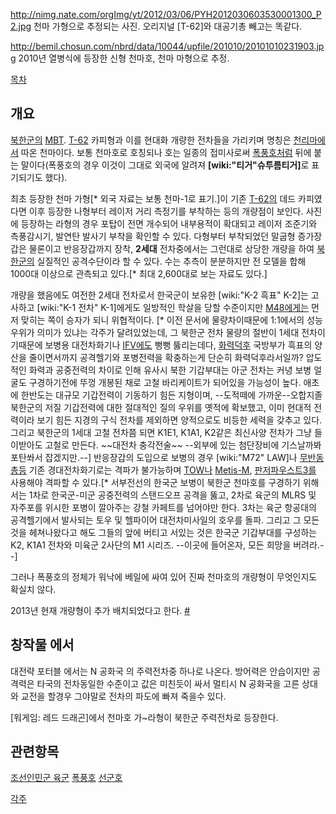 http://nimg.nate.com/orgImg/yt/2012/03/06/PYH2012030603530001300_P2.jpg
천마 가형으로 추정되는 사진. 오리지널 [T-62]와 대공기총 빼고는 똑같다.

http://bemil.chosun.com/nbrd/data/10044/upfile/201010/20101010231903.jpg
2010년 열병식에 등장한 신형 천마호, 천마 마형으로 추정.


[[목차]]

== 개요 ==
[[북한군]]의 [[MBT]]. [[T-62]] 카피형과 이를 현대화 개량한 전차들을 가리키며 명칭은 [[천리마]]에서 따온 천마이다. 보통 천마호로 호칭되나 호는 일종의 접미사로써 [[폭풍호]]처럼 뒤에 붙는 말이다(폭풍호의 경우 이것이 그대로 외국에 알려져 '''[wiki:"티거"슈투름티거]'''로 표기되기도 했다).

최초 등장한 천마 가형[* 외국 자료는 보통 천마-1로 표기.]이 기존 [[T-62]]의 데드 카피였다면 이후 등장한 나형부터 레이저 거리 측정기를 부착하는 등의 개량점이 보인다. 사진에 등장하는 라형의 경우 포탑이 전면 개수되어 내부용적이 확대되고 레이저 조준기와 측풍감시기, 발연탄 발사기 부착을 확인할 수 있다. 다형부터 부착되었던 말굽형 증가장갑은 물론이고 반응장갑까지 장착, '''2세대''' 전차중에서는 그런대로 상당한 개량을 하여 [[북한군]]의 실질적인 공격수단이라 할 수 있다. 수는 추측이 분분하지만 전 모델을 합해 1000대 이상으로 관측되고 있다.[* 최대 2,600대로 보는 자료도 있다.]

개량을 했음에도 여전한 2세대 전차로서 한국군이 보유한 [wiki:"K-2 흑표" K-2]는 고사하고 [wiki:"K-1 전차" K-1]에게도 일방적인 학살을 당할 수준이지만 [[M48]]에게는 먼저 맞히는 쪽이 승자가 되니 위협적이다. [* 이전 문서에 물량차이때문에 1:1에서의 성능우위가 의미가 있냐는 각주가 달려있었는데, 그 북한군 전차 물량의 절반이 1세대 전차이기때문에 보병용 대전차화기나 [[IFV]]에도 뻥뻥 뚫리는데다, [[화력덕후]] 국방부가 흑표의 양산을 줄이면서까지 공격헬기와 포병전력을 확충하는게 단순히 화력덕후라서일까? 압도적인 화력과 공중전력의 차이로 인해 유사시 북한 기갑부대는 아군 전차는 커녕 보병 얼굴도 구경하기전에 뚜껑 개봉된 채로 고철 바리케이트가 되어있을 가능성이 높다. 애초에 한반도는 대규모 기갑전력이 기동하기 힘든 지형이며, --도적떼에 가까운--오합지졸 북한군의 저질 기갑전력에 대한 절대적인 질의 우위를 옛적에 확보했고, 이미 현대적 전력이라 보기 힘든 지경의 구식 전차를 제외하면 양적으로도 비등한 세력을 갖추고 있다. 그리고 북한군의 1세대 고철 전차쯤 되면 K1E1, K1A1, K2같은 최신사양 전차가 그냥 들이받아도 고철로 만든다. ~~대전차 충각전술~~ --외부에 있는 첨단장비에 기스날까봐 포탄쏴서 잡겠지만.--]
반응장갑의 도입으로 보병의 경우 [wiki:"M72" LAW]나 [[무반동총]]등 기존 경대전차화기로는 격파가 불가능하며 [[TOW]]나 [[Metis-M]], [[판저파우스트3]]를 사용해야 격파할 수 있다.[* 서부전선의 한국군 보병이 북한군 천마호를 구경하기 위해서는 1차로 한국군-미군 공중전력의 스탠드오프 공격을 뚫고, 2차로 육군의 MLRS 및 자주포를 위시한 포병이 깔아주는 강철 카페트를 넘어야만 한다. 3차는 육군 항공대의 공격헬기에서 발사되는 토우 및 헬파이어 대전차미사일의 호우를 돌파. 그리고 그 모든것을 헤쳐나왔다고 해도 그들의 앞에 버티고 서있는 것은 한국군 기갑부대를 구성하는 K2, K1A1 전차와 미육군 2사단의 M1 시리즈.   --이곳에 들어온자, 모든 희망을 버려라.--]

그러나 폭풍호의 정체가 워낙에 베일에 싸여 있어 진짜 천마호의 개량형이 무엇인지도 확실치 않다.

2013년 현재 개량형이 추가 배치되었다고 한다. [http://korean.ruvr.ru/2013_06_19/116118288/ #]
== 창작물 에서 ==
대전략 포터블 에서는 N 공화국 의 주력전차중 하나로 나온다. 방어력은 안습이지만 공격력은 타국의 전차동일한 수준이고 값은 미친듯이 싸서 멀티시 N 공화국을 고른 상대와 교전을 할경우 그야말로 전차의 파도에 빠져 죽을수 있다.

[워게임: 레드 드래곤]에서 천마호 가~라형이 북한군 주력전차로 등장한다.
== 관련항목 ==
[[조선인민군 육군]]
[[폭풍호]]
[[선군호]]

[[각주]]

